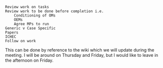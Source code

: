 
    Review work on tasks
    Review work to be done before completion i.e.
        Conditioning of OMs
        OEMs
        Agree MPs to run
    Generic v Case Specific
    Papers
    ICHEC
    Follow on work

This can be done by reference to the wiki which we will update during the meeting. I will be around on Thursday and Friday, but I would like to leave in the afternoon on Friday.

